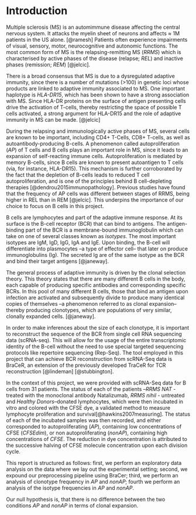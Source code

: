 # Introduction

Multiple sclerosis (MS) is an automimmune disease affecting the central nervous
system. It attacks the myelin sheet of neurons and affects $\approx$ 1M patients
in the US alone. [@ramesh] Patients often experience impairments of visual,
sensory, motor, neurocognitive and autonomic functions. The most common form of
MS is the relapsing-remitting MS (*RRMS*) which is characterised by active
phases of the disease (relapse; *REL*) and inactive phases (remission; *REM*)
[@jelcic].

There is a broad consensus that MS is due to a dysregulated adaptive immunity,
since there is a number of mutations (>100) in genetic loci whose products are
linked to adaptive immunity associated to MS. One important haplotype is
*HLA-DR15*, which has been shown to have a strong association with MS. Since
HLA-DR proteins on the surface of antigen presenting cells drive the activation
of T-cells, thereby restricting the space of possible T cells activated, a
strong argument for HLA-DR15 and the role of adaptive immunity in MS can be
made. [@jelcic]

During the relapsing and immunologically active phases of MS, several cells are
known to be important, including CD4+ T-Cells, CD8+ T-cells, as well as
autoantibody-producing B-cells. A phenomenon called autoproliferation (*AP*) of T
cells and B cells plays an important role in MS, since it leads to an expansion 
of self-reacting immune cells. Autoproliferation is mediated by memory B-cells, 
since B cells are known to present autoantigen to T cells 
(via, for instance, HLA-DR15). This
mechanism is further corroborated by the fact that the depletion of B-cells
leads to reduced T cell autoproliferation, and is one of the principles behind B
cell-depleting therapies [@dendrou2015immunopathology]. Previous studies have
found that the frequency of AP cells was different between stages of RRMS, being
higher in REL than in REM [@jelcic]. This underpins the importance of our choice
to focus on B cells in this project.

B cells are lymphocytes and part of the adaptive immune response. At its surface
is the B-cell receptor (BCR) that can bind to antigens. The antigen-binding part
of the BCR is a membrane-bound immunoglobulin which can take on one of several
classes known as *isotypes*. The most important isotypes are 
IgM, IgD, IgG, IgA and IgE.
Upon binding, the B-cell will differentiate into plasmocytes
--a type of effector cell-- that later on produce immunoglobulins (Ig).
The secreted Ig are of the same isotype as the BCR and bind their target
antigens [@janeway].

The general process of adaptive immunity is driven by the clonal selection
theory. This theory states that there are many different B cells in the body,
each capable of producing specific antibodies and corresponding specific BCRs.
In this pool of many different B cells, those that bind an antigen upon
infection are activated and subsequently divide to produce many identical copies
of themselves --a phenomenon referred to as clonal expansion-- thereby producing
clonotypes, which are populations of very similar, clonally expanded cells.
[@janeway].

In order to make inferences about the size of each clonotype, it is important to
reconstruct the sequence of the BCR from single cell RNA sequencing data
(scRNA-seq). This will allow for the usage of the entire transcriptomic identity
of the B-cell without the need to use special targeted sequencing protocols like
repertoire sequencing (Rep-Seq). The tool employed in this project that can
achieve BCR reconstruction from scRNA-Seq data is BraCeR, an extension of the
previously developed TraCeR for TCR reconstruction [@lindeman] [@stubbington].

In the context of this project, we were provided with scRNA-Seq data for B cells
from 31 patients. The status of each of the patients --*RRMS NAT* - treated with
the monoclonal antibody Natalizumab, *RRMS nihil* - untreated and 
*Healthy Donors*--donated lymphocytes, which were then incubated in vitro and 
colored with the CFSE dye, a validated method to measure lymphocyte 
proliferation and survival[@hawkins2007measuring]. 
The status of each of the incubated samples was then recorded, and either 
corresponded to autoproliferating (*AP*), containing low
concentrations of CFSE (*CFSEdim*), or non autoproliferating (*nonAP*), 
containing high concentrations of *CFSE*. The reduction in dye concentration is attributed to the successive halving of CFSE molecule concentration upon each 
division cycle.

This report is structured as follows: first, we perform an exploratory data
analysis on the data where we lay out the experimental setting; second, we
expound our preprocessing pipeline using BraCer; third, we perform an analysis
of clonotype frequency in *AP* and *nonAP*; fourth we perform an analysis of the 
isotype frequencies in *AP* and *nonAP*.

Our null hypothesis is, that there is no difference between the two conditions
*AP* and *nonAP* in terms of clonal expansion. 
